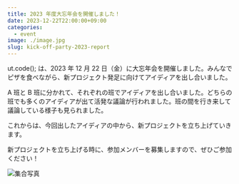 ```yaml
---
title: 2023 年度大忘年会を開催しました！
date: 2023-12-22T22:00:00+09:00
categories:
  - event
image: ./image.jpg
slug: kick-off-party-2023-report
---
```


ut.code(); は、2023 年 12 月 22 日（金）に大忘年会を開催しました。みんなでピザを食べながら、新プロジェクト発足に向けてアイディアを出し合いました。

A 班と B 班に分かれて、それぞれの班でアイディアを出し合いました。どちらの班でも多くのアイディアが出て活発な議論が行われました。班の間を行き来して議論している様子も見られました。

これからは、今回出したアイディアの中から、新プロジェクトを立ち上げていきます。

新プロジェクトを立ち上げる時に、参加メンバーを募集しますので、ぜひご参加ください！

![集合写真](./group-photo.jpg)
